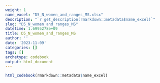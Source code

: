 ```yaml
---
weight: 1
name_excel: "D5_N_women_and_ranges_MS.xlsx"
description: "`r get_description(rmarkdown::metadata$name_excel)`"
slug: "D5_N_women_and_ranges_MS"
datetime: 1.6995278e+09
title: D5_N_women_and_ranges_MS
author: ''
date: '2023-11-09'
categories: []
tags: []
archetype: codebook
output: html_document
---
```


```r
html_codebook(rmarkdown::metadata$name_excel)
```
